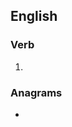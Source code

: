 ==English==

===Verb===
{{head|en|verb form}}

# {{en-past of|parse}}

===Anagrams===
* {{anagrams|en|drapes|dreaps|padres|rasped|spader|spared|spread}}